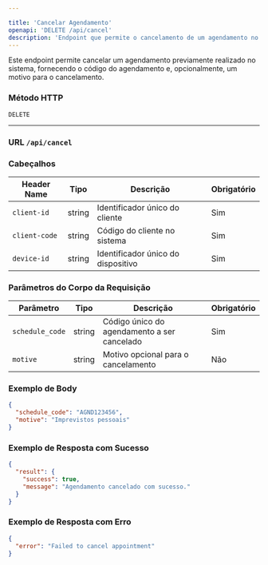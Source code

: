 ```yaml
---

title: 'Cancelar Agendamento'
openapi: 'DELETE /api/cancel'
description: 'Endpoint que permite o cancelamento de um agendamento no sistema'
---
```


Este endpoint permite cancelar um agendamento previamente realizado no sistema, fornecendo o código do agendamento e, opcionalmente, um motivo para o cancelamento.

### Método HTTP

`DELETE`


---
### **URL** `/api/cancel`

### Cabeçalhos

| Header Name    | Tipo   | Descrição                                    | Obrigatório |
|----------------|--------|----------------------------------------------|-------------|
| `client-id`    | string | Identificador único do cliente                | Sim         |
| `client-code`  | string | Código do cliente no sistema                  | Sim         |
| `device-id`    | string | Identificador único do dispositivo            | Sim         |

### Parâmetros do Corpo da Requisição

| Parâmetro        | Tipo    | Descrição                                                | Obrigatório |
|------------------|---------|----------------------------------------------------------|-------------|
| `schedule_code`  | string  | Código único do agendamento a ser cancelado               | Sim         |
| `motive`         | string  | Motivo opcional para o cancelamento                       | Não         |

### Exemplo de Body

```json
{
  "schedule_code": "AGND123456",
  "motive": "Imprevistos pessoais"
}
```

### Exemplo de Resposta com Sucesso

```json
{
  "result": {
    "success": true,
    "message": "Agendamento cancelado com sucesso."
  }
}
```

### Exemplo de Resposta com Erro

```json
{
  "error": "Failed to cancel appointment"
}
```
